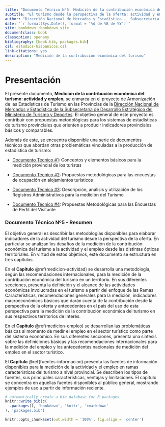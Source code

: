 ```yaml
---
title: "Documento Técnico N°5: Medición de la contribución económica del turismo"
subtitle: "El turismo desde la perspectiva de la oferta: actividad y empleo" 
author: "Dirección Nacional de Mercados y Estadística -  Subsecretaría de Desarrollo Estratégico"
date: "`r format(Sys.Date(), format = '%d de %B de %Y')`"
site: bookdown::bookdown_site
documentclass: book
classoption: openany
bibliography: [book.bib, packages.bib]
csl: estudios-hispanicos.csl
link-citations: yes
description: "Medición de la contribución económica del turismo"
---
```


# Presentación {.unnumbered}

El presente documento, **Medición de la contribución económica del turismo: actividad y empleo**, se enmarca en el proyecto de Armonización de las Estadísticas de Turismo en las Provincias de la [Dirección Nacional de Mercados y Estadística de la Subsecretaría de Desarrollo Estratégico del Ministerio de Turismo y Deportes](https://www.yvera.tur.ar/estadistica/){target="_blank"}. El objetivo general de este proyecto es contribuir con propuestas metodológicas para los sistemas de estadísticas de turismo provinciales que orienten a producir indicadores provinciales básicos y comparables.

Además de este, se encuentra disponible una serie de documentos técnicos que abordan otras problemáticas vinculadas a la producción de estadística de turismo:

-   [Documento Técnico \#1](https://dnme-minturdep.github.io/DT1_medicion_turismo/){target="_blank"}: Conceptos y elementos básicos para la medición provincial de los turistas

-   [Documento Técnico \#2](https://dnme-minturdep.github.io/DT2_encuestas/){target="_blank"}: Propuestas metodológicas para las encuestas de ocupación en alojamientos turísticos

-   [Documento Técnico \#3](https://dnme-minturdep.github.io/DT3_registros_adminsitrativos/){target="_blank"}: Descripción, análisis y utilización de los Registros Administrativos para la medición del Turismo

-   [Documento Técnico \#4](https://dnme-minturdep.github.io/DT4_perfiles/){target="_blank"}: Propuestas Metodológicas para las Encuestas de Perfil del Visitante

### Documento Técnico Nº5 - Resumen {.unnumbered}

El objetivo general es describir las metodologías disponibles para elaborar indicadores de la actividad del turismo desde la perspectiva de la oferta. En particular se analizan los desafíos de la medición de la contribución económica del turismo a la actividad y el empleo desde las distintas ópticas territoriales. En virtud de estos objetivos, este documento se estructura en tres capítulos.

En el **Capítulo** \@ref(medicion-actividad) se desarrolla una metodología, según las recomendaciones internacionales, para la medición de la contribución económica del turismo en un territorio. En sus diferentes secciones, presenta la definición y el alcance de las actividades económicas involucradas en el turismo a partir del enfoque de las Ramas Características, recomendaciones generales para la medición, indicadores macroeconómicos básicos que darán cuenta de la contribución desde la perspectiva de la oferta y antecedentes en el país del uso de esta perspectiva para la medición de la contribución económica del turismo en sus respectivos territorios de interés.


En el **Capítulo** \@ref(medicion-empleo) se desarrollan las problemáticas básicas al momento de medir el empleo en el sector turístico como parte del sistema económico. En sus diferentes secciones, presenta una síntesis sobre las definiciones básicas y las recomendaciones internacionales para la medición del empleo y los antecedentes nacionales de medición del empleo en el sector turístico.

El **Capítulo** \@ref(fuentes-informacion) presenta las fuentes de información disponibles para la medición de la actividad y el empleo en ramas características del turismo a nivel provincial. Se describen los tipos de fuentes, sus principales características, ventajas y limitaciones. El capítulo se concentra en aquellas fuentes disponibles al público general, mostrando ejemplos de uso a partir de información reciente.

```r
# automatically create a bib database for R packages
knitr::write_bib(c(
  .packages(), 'bookdown', 'knitr', 'rmarkdown'
), 'packages.bib')

knitr::opts_chunk$set(out.width = '100%', fig.align = 'center')
```

